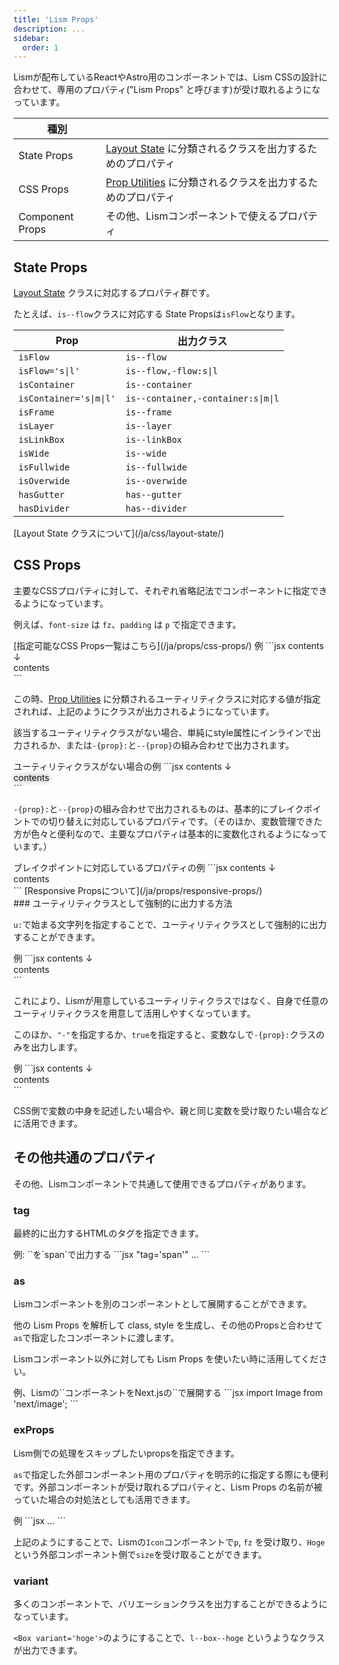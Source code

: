 ```yaml
---
title: 'Lism Props'
description: ...
sidebar:
  order: 1
---
```



Lismが配布しているReactやAstro用のコンポーネントでは、Lism CSSの設計に合わせて、専用のプロパティ("Lism Props" と呼びます)が受け取れるようになっています。


|種別||
|---|---|
|State Props|[Layout State](/ja/css/layout-state/) に分類されるクラスを出力するためのプロパティ|
|CSS Props|[Prop Utilities](/ja/css/utility-class/) に分類されるクラスを出力するためのプロパティ|
|Component Props|その他、Lismコンポーネントで使えるプロパティ|


## State Props

[Layout State](/ja/css/layout-state/) クラスに対応するプロパティ群です。

たとえば、`is--flow`クラスに対応する State Propsは`isFlow`となります。


| Prop | 出力クラス |
|---|---|
| `isFlow` | `is--flow` |
| `isFlow='s\|l'` | `is--flow,-flow:s\|l` |
| `isContainer` | `is--container` |
| `isContainer='s\|m\|l'` | `is--container,-container:s\|m\|l` |
| `isFrame` | `is--frame` |
| `isLayer` | `is--layer` |
| `isLinkBox` | `is--linkBox` |
| `isWide` | `is--wide` |
| `isFullwide` | `is--fullwide` |
| `isOverwide` | `is--overwide` |
| `hasGutter` | `has--gutter` |
| `hasDivider` | `has--divider` |


<Reference>
[Layout State クラスについて](/ja/css/layout-state/)
</Reference>


## CSS Props

主要なCSSプロパティに対して、それぞれ省略記法でコンポーネントに指定できるようになっています。

例えば、`font-size` は `fz`、`padding` は `p` で指定できます。

<Reference>
[指定可能なCSS Props一覧はこちら](/ja/props/css-props/)
</Reference>


<Preview>
<PreviewTitle>例</PreviewTitle>
<PreviewCode>
```jsx
<Lism fz='l' p='20' mt='2rem'>contents</Lism>
↓
<div class="-fz:l -p:20">contents</div>
```
</PreviewCode>
</Preview>

この時、[Prop Utilities](/ja/css/utility-class/) に分類されるユーティリティクラスに対応する値が指定されれば、上記のようにクラスが出力されるようになっています。

該当するユーティリティクラスがない場合、単純にstyle属性にインラインで出力されるか、または`-{prop}:`と`--{prop}`の組み合わせで出力されます。

<Preview>
<PreviewTitle>ユーティリティクラスがない場合の例</PreviewTitle>
<PreviewCode>
```jsx
<Lism fz='20px' tsh='0 0 8px #555'>contents</Lism>
↓
<div class="-fz:" style="--fz:20px;text-shadow:0 0 8px #555">contents</div>
```
</PreviewCode>
</Preview>

`-{prop}:`と`--{prop}`の組み合わせで出力されるものは、基本的にブレイクポイントでの切り替えに対応しているプロパティです。（そのほか、変数管理できた方が色々と便利なので、主要なプロパティは基本的に変数化されるようになっています。）


<Preview>
<PreviewTitle>ブレイクポイントに対応しているプロパティの例</PreviewTitle>
<PreviewCode>
```jsx
<Lism fz={['20px','30px']}>contents</Lism>
↓
<div class="-fz: -fz@sm" style="--fz:20px;--sm-fz:30px">contents</div>
```
</PreviewCode>
</Preview>

<Reference>
[Responsive Propsについて](/ja/props/responsive-props/)
</Reference>


<div id='output-utility'></div>
### ユーティリティクラスとして強制的に出力する方法

`u:`で始まる文字列を指定することで、ユーティリティクラスとして強制的に出力することができます。

<Preview>
<PreviewTitle>例</PreviewTitle>
<PreviewCode>
```jsx
<Lism bg='u:hoge'>contents</Lism>
↓
<div class="-bg:hoge">contents</div>
```
</PreviewCode>
</Preview>

これにより、Lismが用意しているユーティリティクラスではなく、自身で任意のユーティリティクラスを用意して活用しやすくなっています。

このほか、`"-"`を指定するか、`true`を指定すると、変数なしで`-{prop}:`クラスのみを出力します。

<Preview>
<PreviewTitle>例</PreviewTitle>
<PreviewCode>
```jsx
<Lism p='-' bdrs>contents</Lism>
↓
<div class="-p: -bdrs:">contents</div>
```
</PreviewCode>
</Preview>

CSS側で変数の中身を記述したい場合や、親と同じ変数を受け取りたい場合などに活用できます。



## その他共通のプロパティ

その他、Lismコンポーネントで共通して使用できるプロパティがあります。

### tag

最終的に出力するHTMLのタグを指定できます。

<Preview>
	<PreviewTitle>例: `<Text>`を`span`で出力する</PreviewTitle>
	<PreviewCode>
```jsx "tag='span'"
<Text tag='span' fz='l'>...</Text>
```
	</PreviewCode>
</Preview>



### as

Lismコンポーネントを別のコンポーネントとして展開することができます。

他の Lism Props を解析して class, style を生成し、その他のPropsと合わせて`as`で指定したコンポーネントに渡します。

Lismコンポーネント以外に対しても Lism Props を使いたい時に活用してください。

<Preview>
	<PreviewTitle>例、Lismの`<Media>`コンポーネントをNext.jsの`<Image>`で展開する</PreviewTitle>
	<PreviewCode>
```jsx
import Image from 'next/image';

<Media as={Image} src='...' bxsh='2' bdrs='3' />
```
	</PreviewCode>
</Preview>



### exProps

Lism側での処理をスキップしたいpropsを指定できます。

`as`で指定した外部コンポーネント用のプロパティを明示的に指定する際にも便利です。外部コンポーネントが受け取れるプロパティと、Lism Props の名前が被っていた場合の対処法としても活用できます。

<Preview>
	<PreviewTitle>例</PreviewTitle>
	<PreviewCode>
```jsx
<Icon as={Hoge} exProps={{size:'1em'}} p='10' fz='l'>...</Icon>
```
	</PreviewCode>
</Preview>

上記のようにすることで、Lismの`Icon`コンポーネントで`p`, `fz` を受け取り、`Hoge`という外部コンポーネント側で`size`を受け取ることができます。


### variant

多くのコンポーネントで、バリエーションクラスを出力することができるようになっています。

`<Box variant='hoge'>`のようにすることで、`l--box--hoge` というようなクラスが出力できます。
